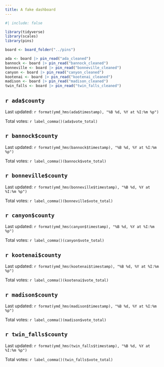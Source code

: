 ```yaml
---
title: A fake dashboard
---
```


```r
#| include: false

library(tidyverse)
library(scales)
library(pins)

board <- board_folder("../pins")

ada <- board |> pin_read("ada_cleaned")
bannock <- board |> pin_read("bannock_cleaned")
bonneville <- board |> pin_read("bonneville_cleaned")
canyon <- board |> pin_read("canyon_cleaned")
kootenai <- board |> pin_read("kootenai_cleaned")
madison <- board |> pin_read("madison_cleaned")
twin_falls <- board |> pin_read("twin_falls_cleaned")
```

## `r ada$county`

Last updated: `r format(ymd_hms(ada$timestamp), "%B %d, %Y at %I:%m %p")`

Total votes: `r label_comma()(ada$vote_total)`


## `r bannock$county`

Last updated: `r format(ymd_hms(bannock$timestamp), "%B %d, %Y at %I:%m %p")`

Total votes: `r label_comma()(bannock$vote_total)`


## `r bonneville$county`

Last updated: `r format(ymd_hms(bonneville$timestamp), "%B %d, %Y at %I:%m %p")`

Total votes: `r label_comma()(bonneville$vote_total)`


## `r canyon$county`

Last updated: `r format(ymd_hms(canyon$timestamp), "%B %d, %Y at %I:%m %p")`

Total votes: `r label_comma()(canyon$vote_total)`


## `r kootenai$county`

Last updated: `r format(ymd_hms(kootenai$timestamp), "%B %d, %Y at %I:%m %p")`

Total votes: `r label_comma()(kootenai$vote_total)`


## `r madison$county`

Last updated: `r format(ymd_hms(madison$timestamp), "%B %d, %Y at %I:%m %p")`

Total votes: `r label_comma()(madison$vote_total)`


## `r twin_falls$county`

Last updated: `r format(ymd_hms(twin_falls$timestamp), "%B %d, %Y at %I:%m %p")`

Total votes: `r label_comma()(twin_falls$vote_total)`
